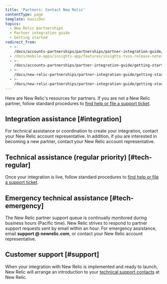 ```yaml
---
title: 'Partners: Contact New Relic'
contentType: page
template: basicDoc
topics:
  - New Relic partnerships
  - Partner integration guide
  - Getting started
redirect_from:
  - >-
    /docs/accounts-partnerships/partnerships/partner-integration-guide/contacting-new-relic/
  - /docs/mobile-apps/insights-app/features/insights-tvos-release-notes/
  - >-
    /docs/accounts-partnerships/partner-integration-guide/getting-started/contacting-new-relic/
  - >-
    /docs/new-relic-partnerships/partner-integration-guide/getting-started/contacting-new-relic/
  - >-
    /docs/new-relic-partnerships/partner-integration-guide/getting-started/partners-contacting-new-relic/
---
```


Here are New Relic's resources for partners. If you are not a New Relic partner, follow standard procedures to [find help or file a support ticket](/docs/using-new-relic/welcome-new-relic/getting-started/find-help-or-file-support-ticket).

## Integration assistance [#integration]

For technical assistance or coordination to create your integration, contact your New Relic account representative. In addition, if you are interested in becoming a new partner, contact your New Relic account representative.

## Technical assistance (regular priority) [#tech-regular]

Once your integration is live, follow standard procedures to [find help or file a support ticket](/docs/using-new-relic/welcome-new-relic/getting-started/find-help-or-file-support-ticket).

## Emergency technical assistance [#tech-emergency]

The New Relic partner support queue is continually monitored during business hours (Pacific time). New Relic strives to respond to partner support requests sent by email within an hour. For emergency assistance, email **support @ newrelic.com**, or contact your New Relic account representative.

## Customer support [#support]

When your integration with New Relic is implemented and ready to launch, New Relic will arrange an introduction to your [technical support contacts](/docs/accounts-partnerships/partnerships/partner-integration-guide/support) at New Relic.
